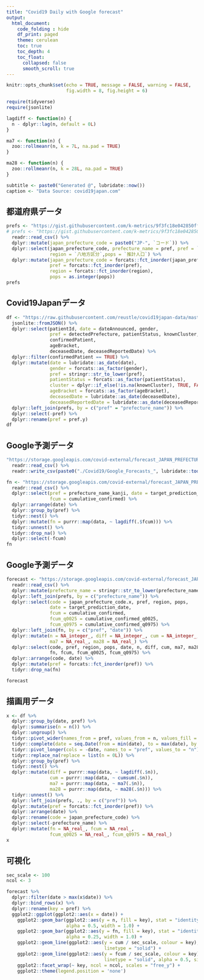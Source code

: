 ```yaml
---
title: "Covid19 Daily with Google forecast"
output:
  html_document:
    code_folding : hide
    df_print: paged
    theme: cerulean
    toc: true
    toc_depth: 4
    toc_float:
      collapsed: false
      smooth_scroll: true
---
```


```r
knitr::opts_chunk$set(echo = TRUE, message = FALSE, warning = FALSE,
                      fig.width = 8, fig.height = 6)

require(tidyverse)
require(jsonlite)

lagdiff <- function(n) {
  n - dplyr::lag(n, default = 0L)
}

ma7 <- function(n) {
  zoo::rollmeanr(n, k = 7L, na.pad = TRUE)
}

ma28 <- function(n) {
  zoo::rollmeanr(n, k = 28L, na.pad = TRUE)
}

subtitle <- paste0("Generated @", lubridate::now())
caption <- "Data Source: covid19japan.com"
```


## 都道府県データ
```r
prefs <- "https://gist.githubusercontent.com/k-metrics/9f3fc18e042850ff24ad9676ac34764b/raw/9262c36b0740edd575e9f0292dad61c9cce269be/pref_utf8.csv" %>%
# prefs <- "https://gist.githubusercontent.com/k-metrics/9f3fc18e042850ff24ad9676ac34764b/raw/b4c9a333fb4b54e11c8ae993b186bf3185467393/pref_utf8.csv" %>% 
  readr::read_csv() %>% 
  dplyr::mutate(japan_prefecture_code = paste0("JP-", `コード`)) %>% 
  dplyr::select(japan_prefecture_code, prefecture_name = pref, pref = `都道府県`,
                region = `八地方区分`,pops = `推計人口`) %>% 
  dplyr::mutate(japan_prefecture_code = forcats::fct_inorder(japan_prefecture_code),
                pref = forcats::fct_inorder(pref),
                region = forcats::fct_inorder(region),
                pops = as.integer(pops))
prefs
```

## Covid19Japanデータ
```r
df <- "https://raw.githubusercontent.com/reustle/covid19japan-data/master/docs/patient_data/latest.json" %>% 
  jsonlite::fromJSON() %>% 
  dplyr::select(patientId, date = dateAnnounced, gender,
                pref = detectedPrefecture, patientStatus, knownCluster,
                confirmedPatient,
                ageBracket,
                deceasedDate, deceasedReportedDate) %>% 
  dplyr::filter(confirmedPatient == TRUE) %>% 
  dplyr::mutate(date = lubridate::as_date(date),
                gender = forcats::as_factor(gender),
                pref = stringr::str_to_lower(pref),
                patientStatus = forcats::as_factor(patientStatus),
                cluster = dplyr::if_else(!is.na(knownCluster), TRUE, FALSE),
                ageBracket = forcats::as_factor(ageBracket),
                deceasedDate = lubridate::as_date(deceasedDate),
                deceasedReportedDate = lubridate::as_date(deceasedReportedDate)) %>% 
  dplyr::left_join(prefs, by = c("pref" = "prefecture_name")) %>% 
  dplyr::select(-pref) %>% 
  dplyr::rename(pref = pref.y)
df
```

## Google予測データ
```r
"https://storage.googleapis.com/covid-external/forecast_JAPAN_PREFECTURE_28.csv" %>% 
  readr::read_csv() %>% 
  readr::write_csv(paste0("./Covid19/Google_Forecasts_", lubridate::today(), ".csv"))
```

```r
fn <- "https://storage.googleapis.com/covid-external/forecast_JAPAN_PREFECTURE_28.csv" %>% 
  readr::read_csv() %>% 
  dplyr::select(pref = prefecture_name_kanji, date = target_prediction_date,
                fcum = cumulative_confirmed) %>% 
  dplyr::arrange(date) %>% 
  dplyr::group_by(pref) %>% 
  tidyr::nest() %>% 
  dplyr::mutate(fn = purrr::map(data, ~ lagdiff(.$fcum))) %>% 
  tidyr::unnest() %>% 
  tidyr::drop_na() %>%
  dplyr::select(-fcum)
fn
```

## Google予測データ
```r
forecast <- "https://storage.googleapis.com/covid-external/forecast_JAPAN_PREFECTURE_28.csv" %>% 
  readr::read_csv() %>% 
  dplyr::mutate(prefecture_name = stringr::str_to_lower(prefecture_name)) %>% 
  dplyr::left_join(prefs, by = c("prefecture_name")) %>% 
  dplyr::select(code = japan_prefecture_code.x, pref, region, pops,
                date = target_prediction_date,
                fcum = cumulative_confirmed,
                fcum_q0025 = cumulative_confirmed_q0025,
                fcum_q0975 = cumulative_confirmed_q0975) %>% 
  dplyr::left_join(fn, by = c("pref", "date")) %>% 
  dplyr::mutate(n = NA_integer_, diff = NA_integer_, cum = NA_integer_,
                ma7 = NA_real_, ma28 = NA_real_) %>% 
  dplyr::select(code, pref, region, pops, date, n, diff, cum, ma7, ma28,
                fn, fcum, fcum_q0025, fcum_q0975) %>% 
  dplyr::arrange(code, date) %>% 
  dplyr::mutate(pref = forcats::fct_inorder(pref)) %>% 
  tidyr::drop_na(fn)

forecast
```

## 描画用データ
```r
x <- df %>% 
  dplyr::group_by(date, pref) %>% 
  dplyr::summarise(n = n()) %>% 
  dplyr::ungroup() %>% 
  tidyr::pivot_wider(names_from = pref, values_from = n, values_fill = 0L) %>% 
  tidyr::complete(date = seq.Date(from = min(date), to = max(date), by = "day")) %>% 
  tidyr::pivot_longer(cols = -date, names_to = "pref", values_to = "n") %>% 
  tidyr::replace_na(replace = list(n = 0L)) %>% 
  dplyr::group_by(pref) %>% 
  tidyr::nest() %>% 
  dplyr::mutate(diff = purrr::map(data, ~ lagdiff(.$n)),
                cum = purrr::map(data, ~ cumsum(.$n)),
                ma7 = purrr::map(data, ~ ma7(.$n)),
                ma28 = purrr::map(data, ~ ma28(.$n))) %>% 
  tidyr::unnest() %>% 
  dplyr::left_join(prefs, ., by = c("pref")) %>% 
  dplyr::mutate(pref = forcats::fct_inorder(pref)) %>% 
  dplyr::arrange(date) %>% 
  dplyr::rename(code = japan_prefecture_code) %>%
  dplyr::select(-prefecture_name) %>% 
  dplyr::mutate(fn = NA_real_, fcum = NA_real_,
                fcum_q0025 = NA_real_, fcum_q0975 = NA_real_)
x
```

## 可視化
```r
sec_scale <- 100
ncol <- 3

forecast %>% 
  dplyr::filter(date > max(x$date)) %>%
  dplyr::bind_rows(x) %>% 
  dplyr::rename(key = pref) %>% 
  ggplot2::ggplot(ggplot2::aes(x = date)) + 
    ggplot2::geom_bar(ggplot2::aes(y = n, fill = key), stat = "identity",
                      alpha = 0.5, width = 1.0) + 
    ggplot2::geom_bar(ggplot2::aes(y = fn, fill = key), stat = "identity",
                      alpha = 0.25, width = 1.0) + 
    ggplot2::geom_line(ggplot2::aes(y = cum / sec_scale, colour = key),
                                    linetype = "solid") +
    ggplot2::geom_line(ggplot2::aes(y = fcum / sec_scale, colour = key),
                                    linetype = "solid", alpha = 0.5, size = 0.35) +
    ggplot2::facet_wrap(~ key, ncol = ncol, scales = "free_y") +
    ggplot2::theme(legend.position = 'none')
```



